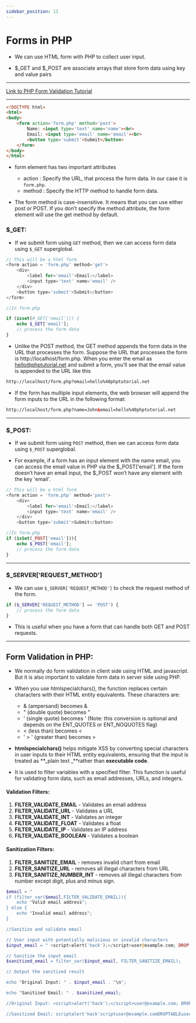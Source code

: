 ```yaml
---
sidebar_position: 11
---
```



# Forms in PHP

- We can use HTML form with PHP to collect user input.

<TextHighlighter text='In PHP, **superglobals **`$_GET`, **`$_POST` and **$_Server are used to collect form data after submitting an HTML form with method "get" or "post" respectively.' />

- $\_GET and $\_POST are associate arrays that store form data using key and value pairs

---

[Link to PHP Form Validation Tutorial](https://www.phptutorial.net/php-tutorial/php-filter_var/)

---

```HTML
<!DOCTYPE html>
<html>
<body>
    <form action='form.php' method='post'>
        Name: <input type='text' name='name'><br>
        Email: <input type='email' name='email'><br>
        <button type='submit'>Submit</button>
    </form>
</body>
</html>
```

- form element has two important attributes

  - action : Specify the URL, that process the form data. In our case it is `form.php`.
  - method : Specify the HTTP method to handle form data.

- The form method is case-insensitive. It means that you can use either post or POST. If you don’t specify the method attribute, the form element will use the get method by default.

### $\_GET:

- If we submit form using `GET` method, then we can access form data using `$_GET` superglobal.

```php
// This will be a html form
<form action = 'form.php' method='get'>
    <div>
        <label for='email'>Email:</label>
        <input type='text' name='email' />
    </div>
    <button type='submit'>Submit</button>
</form>

//In form.php

if (isset(#_GET['email'])) {
    echo $_GET['email'];
    // process the form data
}

```

- Unlike the POST method, the GET method appends the form data in the URL that processes the form. Suppose the URL that processes the form is http://localhost/form.php. When you enter the email as hello@phptutorial.net and submit a form, you’ll see that the email value is appended to the URL like this

```html
http://localhost/form.php?email=hello%40phptutorial.net
```

- If the form has multiple input elements, the web browser will append the form inputs to the URL in the following format:

```html
http://localhost/form.php?name=John&email=hello%40phptutorial.net
```

---

### $\_POST:

- If we submit form using `POST` method, then we can access form data using `$_POST` superglobal.

- For example, if a form has an input element with the name email, you can access the email value in PHP via the $\_POST['email']. If the form doesn’t have an email input, the $\_POST won’t have any element with the key 'email'.

```php
// This will be a html form
<form action = 'form.php' method='post'>
    <div>
        <label for='email'>Email:</label>
        <input type='text' name='email' />
    </div>
    <button type='submit'>Submit</button>

//In form.php
if (isSet(_POST['email'])){
    echo $_POST['email'];
    // process the form data
}
```

---

### $\_SERVER['REQUEST_METHOD']

- We can use `$_SERVER['REQUEST_METHOD']` to check the request method of the form.

```php
if ($_SERVER['REQUEST_METHOD'] == 'POST') {
    // process the form data
}
```

- This is useful when you have a form that can handle both GET and POST requests.

---

## Form Validation in PHP:

- We normally do form validation in client side using HTML and javascript. But it is also important to validate form data in server side using PHP.

<TextHighlighter text="We can use **htmlspecialchars() to escape the form data. This function convert special characters to HTML entities. This functio is used to prevent **XSS cross site scripting " />

- When you use htmlspecialchars(), the function replaces certain characters with their HTML entity equivalents. These characters are:

  - & (ampersand) becomes &amp;
  - " (double quote) becomes &quot;
  - ' (single quote) becomes &#039; (Note: this conversion is optional and depends on the ENT_QUOTES or ENT_NOQUOTES flag)
  - < (less than) becomes &lt;
  - ' > ' (greater than) becomes &gt;

- **htmlspecialchars()** helps mitigate XSS by converting special characters in user inputs to their HTML entity equivalents, ensuring that the input is treated as **_plain text _**rather than **executable code**.

<TextHighlighter text="**filter_var() is used to sanitize and validate form data." />

- It is used to filter variables with a specified filter. This function is useful for validating form data, such as email addresses, URLs, and integers.

#### **Validation Filters**:

1. **FILTER_VALIDATE_EMAIL** - Validates an email address
2. **FILTER_VALIDATE_URL** - Validates a URL
3. **FILTER_VALIDATE_INT** - Validates an integer
4. **FILTER_VALIDATE_FLOAT** - Validates a float
5. **FILTER_VALIDATE_IP** - Validates an IP address
6. **FILTER_VALIDATE_BOOLEAN** - Validates a boolean

#### **Sanitization Filters**:

1. **FILTER_SANITIZE_EMAIL** - removes invalid chart from email
2. **FILTER_SANITIZE_URL** - removes all illegal characters from URL
3. **FILTER_SANITIZE_NUMBER_INT** - removes all illegal characters from number except digit, plus and minus sign.

```php
$email = "
if (filter_var($email,FILTER_VALIDATE_EMAIL)){
    echo "Valid email address";
} else {
    echo "Invalid email address";
}

//Sanitize and validate email

// User input with potentially malicious or invalid characters
$input_email = " <script>alert('hack');</script>user@example.com; DROP TABLE users;";

// Sanitize the input email
$sanitized_email = filter_var($input_email, FILTER_SANITIZE_EMAIL);

// Output the sanitized result

echo "Original Input: " . $input_email . "\n";

echo "Sanitized Email: " . $sanitized_email;

//Original Input: <script>alert('hack');</script>user@example.com; DROP TABLE users;

//Sanitized Email: scriptalert'hack'scriptuser@example.comDROPTABLEusers
```
